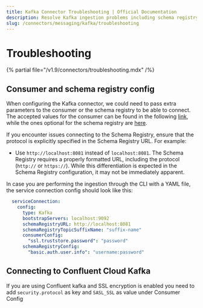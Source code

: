 ```yaml
---
title: Kafka Connector Troubleshooting | Official Documentation
description: Resolve Kafka ingestion problems including schema registry errors, consumer group misalignments, or lag detection issues.
slug: /connectors/messaging/kafka/troubleshooting
---
```


# Troubleshooting

{% partial file="/v1.9/connectors/troubleshooting.mdx" /%}

## Consumer and schema registry config

When configuring the Kafka connector, we could need to pass extra parameters to the consumer or the schema registry to
be able to connect. The accepted values for the consumer can be found in the following
[link](https://github.com/edenhill/librdkafka/blob/master/CONFIGURATION.mdx), while the ones optional for
the schema registry are [here](https://docs.confluent.io/platform/current/clients/confluent-kafka-python/html/index.html#schemaregistryclient).

If you encounter issues connecting to the Schema Registry, ensure that the protocol is explicitly specified in the Schema Registry URL. For example:
- Use `http://localhost:8081` instead of `localhost:8081`.
The Schema Registry requires a properly formatted URL, including the protocol (`http://` or `https://`). While this differentiation is expected in the Schema Registry configuration, it may not be immediately apparent.

In case you are performing the ingestion through the CLI with a YAML file, the service connection config should look
like this:

```yaml
  serviceConnection:
    config:
      type: Kafka
      bootstrapServers: localhost:9092
      schemaRegistryURL: http://localhost:8081
      schemaRegistryTopicSuffixName: "suffix-name"
      consumerConfig:
        "ssl.truststore.password": "password"
      schemaRegistryConfig:
        "basic.auth.user.info": "username:password"
```

## Connecting to Confluent Cloud Kafka

If you are using Confluent kafka and SSL encryption is enabled you need to add `security.protocol` as key and `SASL_SSL` as value under Consumer Config
